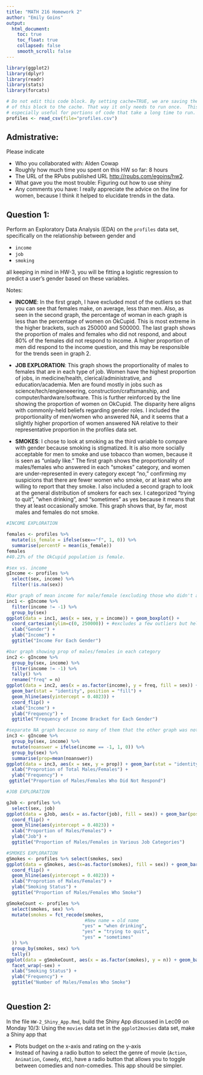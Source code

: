 ```yaml
---
title: "MATH 216 Homework 2"
author: "Emily Goins"
output:
  html_document:
    toc: true
    toc_float: true
    collapsed: false
    smooth_scroll: false
---
```


```r
library(ggplot2)
library(dplyr)
library(readr)
library(stats)
library(forcats)
```


```r
# Do not edit this code block. By setting cache=TRUE, we are saving the output 
# of this block to the cache. That way it only needs to run once.  This is
# especially useful for portions of code that take a long time to run.
profiles <- read_csv(file="profiles.csv")
```



## Admistrative:

Please indicate

* Who you collaborated with: Alden Cowap
* Roughly how much time you spent on this HW so far: 8 hours
* The URL of the RPubs published URL [http://rpubs.com/egoins/hw2](https://www.nhl.com/).
* What gave you the most trouble: Figuring out how to use shiny
* Any comments you have: I really appreciate the advice on the line for women, because I think it helped to elucidate trends in the data. 



## Question 1:

Perform an Exploratory Data Analysis (EDA) on the `profiles` data set,
specifically on the relationship between gender and

* `income`
* `job`
* `smoking`

all keeping in mind in HW-3, you will be fitting a logistic regression to
predict a user's gender based on these variables.

Notes:

* **INCOME**: In the first graph, I have excluded most of the outliers so that you can see that females make, on average, less than men. Also, as seen in the second graph, the percentage of woman in each graph is less than the percentage of women on OkCupid. This is most extreme in the higher brackets, such as 250000 and 500000. The last graph shows the proportion of males and females who did not respond, and about 80% of the females did not respond to income. A higher proportion of men did respond to the income question, and this may be responsible for the trends seen in graph 2. 

* **JOB EXPLORATION**: This graph shows the proportionality of males to females that are in each type of job. Women have the highest proportion of jobs, in medicine/health, clerical/administrative, and education/academia. Men are found mostly in jobs such as science/tech/engieneeering, construction/craftsmanship, and computer/hardware/software. This is further reinforced by the line showing the proportion of women on OkCupid. The disparity here aligns with commonly-held beliefs regarding gender roles. I included the proportionality of men/women who answered NA, and it seems that a slightly higher proportion of women answered NA relative to their representative proportion in the profiles data set.

* **SMOKES**: I chose to look at smoking as the third variable to compare with gender because smoking is stigmatized. It is also more socially acceptable for men to smoke and use tobacco than women, because it is seen as "unlady like." The first graph shows the proportionality of males/females who answered in each "smokes" category, and women are under-represented in every category except "no," confirming my suspicions that there are fewer women who smoke, or at least who are willing to report that they smoke. I also included a second graph to look at the general distribution of smokers for each sex. I categorized "trying to quit", "when drinking", and "sometimes" as yes because it means that they at least occasionally smoke. This graph shows that, by far, most males and females do not smoke. 
  
```r
#INCOME EXPLORATION

females <- profiles %>%
  mutate(is_female = ifelse(sex=="f", 1, 0)) %>%
  summarise(percentF = mean(is_female))
females
#40.23% of the OkCupid population is female. 

#sex vs. income
gIncome <- profiles %>%
  select(sex, income) %>% 
  filter(!is.na(sex)) 

#bar graph of mean income for male/female (excluding those who didn't answer (-1))
inc1 <- gIncome %>%
  filter(income != -1) %>%
  group_by(sex)
ggplot(data = inc1, aes(x = sex, y = income)) + geom_boxplot() +
  coord_cartesian(ylim=c(0, 250000)) + #excludes a few outliers but helps to see trend
  xlab("Gender") +
  ylab("Income") +
  ggtitle("Income For Each Gender")

#bar graph showing prop of males/females in each category 
inc2 <- gIncome %>%
  group_by(sex, income) %>%
  filter(income != -1) %>%
  tally() %>%
  rename("freq" = n) 
ggplot(data = inc2, aes(x = as.factor(income), y = freq, fill = sex)) + 
  geom_bar(stat = "identity", position = "fill") +
  geom_hline(aes(yintercept = 0.4023)) +
  coord_flip() +
  xlab("Income") +
  ylab("Frequency") +
  ggtitle("Frequency of Income Bracket for Each Gender")

#separate NA graph because so many of them that the other graph was not useful
inc3 <- gIncome %>%
  group_by(sex, income) %>%
  mutate(noanswer = ifelse(income == -1, 1, 0)) %>% 
  group_by(sex) %>%
  summarise(prop=mean(noanswer))
ggplot(data = inc3, aes(x = sex, y = prop)) + geom_bar(stat = "identity") +
  xlab("Proprotion of Total Males/Females") +
  ylab("Frequency") +
 ggtitle("Proportion of Males/Females Who Did Not Respond")

#JOB EXPLORATION

gJob <- profiles %>%
  select(sex, job) 
ggplot(data = gJob, aes(x = as.factor(job), fill = sex)) + geom_bar(position = "fill") +
  coord_flip() +
  geom_hline(aes(yintercept = 0.4023)) +
  xlab("Proportion of Males/Females") +
  ylab("Job") +
  ggtitle("Proportion of Males/Females in Various Job Categories")

#SMOKES EXPLORATION
gSmokes <- profiles %>% select(smokes, sex)
ggplot(data = gSmokes, aes(x=as.factor(smokes), fill = sex)) + geom_bar(position = "fill") + 
  coord_flip() + 
  geom_hline(aes(yintercept = 0.4023)) +
  xlab("Proprotion of Males/Females") +
  ylab("Smoking Status") +
  ggtitle("Proportion of Males/Females Who Smoke")

gSmokeCount <- profiles %>%
  select(smokes, sex) %>%
  mutate(smokes = fct_recode(smokes, 
                             #New name = old name
                            "yes" = "when drinking",
                            "yes" = "trying to quit",
                            "yes" = "sometimes"
  )) %>%
  group_by(smokes, sex) %>%
  tally()
ggplot(data = gSmokeCount, aes(x = as.factor(smokes), y = n)) + geom_bar(stat = "identity") +
  facet_wrap(~sex) +
  xlab("Smoking Status") +
  ylab("Frequency") +
  ggtitle("Number of Males/Females Who Smoke")
  

```



## Question 2:

In the file `HW-2_Shiny_App.Rmd`, build the Shiny App discussed in Lec09 on
Monday 10/3: Using the `movies` data set in the `ggplot2movies` data set, make a
Shiny app that

* Plots budget on the x-axis and rating on the y-axis
* Instead of having a radio button to select the genre of movie (`Action`,
`Animation`, `Comedy`, etc), have a radio button that allows you to toggle
between comedies and non-comedies. This app should be simpler.


